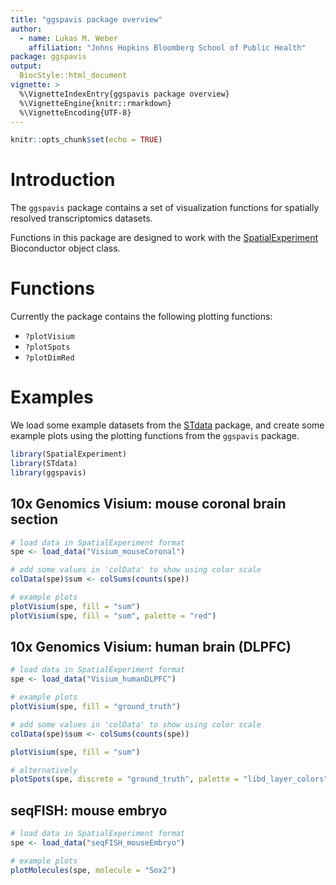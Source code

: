 ```yaml
---
title: "ggspavis package overview"
author: 
  - name: Lukas M. Weber
    affiliation: "Johns Hopkins Bloomberg School of Public Health"
package: ggspavis
output: 
  BiocStyle::html_document
vignette: >
  %\VignetteIndexEntry{ggspavis package overview}
  %\VignetteEngine{knitr::rmarkdown}
  %\VignetteEncoding{UTF-8}
---
```


```r
knitr::opts_chunk$set(echo = TRUE)
```


# Introduction

The `ggspavis` package contains a set of visualization functions for spatially resolved transcriptomics datasets.

Functions in this package are designed to work with the [SpatialExperiment](https://bioconductor.org/packages/SpatialExperiment) Bioconductor object class.


# Functions

Currently the package contains the following plotting functions:

- `?plotVisium`
- `?plotSpots`
- `?plotDimRed`


# Examples

We load some example datasets from the [STdata](https://github.com/lmweber/STdata) package, and create some example plots using the plotting functions from the `ggspavis` package.

```r
library(SpatialExperiment)
library(STdata)
library(ggspavis)
```


## 10x Genomics Visium: mouse coronal brain section

```r
# load data in SpatialExperiment format
spe <- load_data("Visium_mouseCoronal")
```

```r
# add some values in 'colData' to show using color scale
colData(spe)$sum <- colSums(counts(spe))

# example plots
plotVisium(spe, fill = "sum")
plotVisium(spe, fill = "sum", palette = "red")
```


## 10x Genomics Visium: human brain (DLPFC)

```r
# load data in SpatialExperiment format
spe <- load_data("Visium_humanDLPFC")
```

```r
# example plots
plotVisium(spe, fill = "ground_truth")
```

```r
# add some values in 'colData' to show using color scale
colData(spe)$sum <- colSums(counts(spe))

plotVisium(spe, fill = "sum")
```

```r
# alternatively
plotSpots(spe, discrete = "ground_truth", palette = "libd_layer_colors")
```


## seqFISH: mouse embryo

```r
# load data in SpatialExperiment format
spe <- load_data("seqFISH_mouseEmbryo")
```

```r
# example plots
plotMolecules(spe, molecule = "Sox2")
```

